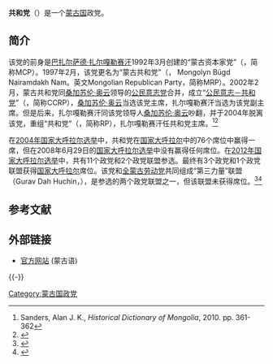 '''共和党'''（{{lang-mn|Бүгд Найрамдах Нам|Bügd Nairamdakh Nam}}）是一个[[蒙古国|蒙古国]]政党。

==简介==
该党的前身是[[巴扎尔萨德·扎尔嘎勒赛汗|巴扎尔萨德·扎尔嘎勒赛汗]]1992年3月创建的“蒙古资本家党”（{{lang-en|Mongolian Capitalists' Party}}，简称MCP）。1997年2月，该党更名为“蒙古共和党”（{{lang-mn|Монголын Бүгд Найрамдах Нам}}， Mongolyn Bügd Nairamdakh Nam。英文Mongolian Republican Party，简称MRP）。2002年2月，蒙古共和党同[[桑加苏伦·奥云|桑加苏伦·奥云]]领导的[[公民意志绿党|公民意志党]]合并，成立“[[公民意志绿党|公民意志－共和党]]”（{{lang-en|Civil Courage-Republican Party}}，简称CCRP），[[桑加苏伦·奥云|桑加苏伦·奥云]]当选该党主席，扎尔嘎勒赛汗当选为该党副主席。但是后来，扎尔嘎勒赛汗同该党领导人[[桑加苏伦·奥云|桑加苏伦·奥云]]吵翻，并于2004年脱离该党，重组“共和党”（{{lang-en|Republican Party}}，简称RP），扎尔嘎勒赛汗任共和党主席。<ref name=san>Sanders, Alan J. K., ''Historical Dictionary of Mongolia'', 2010. pp. 361-362</ref><ref>{{Cite web |url=http://news.xinhuanet.com/newscenter/2002-02/22/content_286918.htm |title=蒙古公民意志党与共和党合并为蒙古公民意志-共和党，新华网，2002-02-22 |accessdate=2014-05-14 |archive-date=2004-08-29 |archive-url=https://web.archive.org/web/20040829224116/http://news.xinhuanet.com/newscenter/2002-02/22/content_286918.htm |dead-url=no }}</ref>

在[[2004年蒙古国会选举|2004年国家大呼拉尔选举]]中，共和党在[[国家大呼拉尔|国家大呼拉尔]]中的76个席位中赢得一席，但在2008年6月29日的[[2008年蒙古国会选举|国家大呼拉尔选举]]中没有赢得任何席位。在[[2012年蒙古国会选举|2012年国家大呼拉尔选举]]中，共有11个政党和2个政党联盟参选。最终有3个政党和1个政党联盟获得[[国家大呼拉尔|国家大呼拉尔]]席位。该党和[[全蒙古劳动党|全蒙古劳动党]]共同组成“第三力量”联盟（Gurav Dah Huchin，{{lang-en|Third party Coalition}}），是参选的两个政党联盟之一，但该联盟未获得席位。<ref>{{Cite web |url=http://gb.cri.cn/27824/2012/05/18/2225s3689705.htm |title=蒙古前总统获保释 各政党领取参选证书，国际在线，2012-05-18 |accessdate=2014-05-15 |archive-date=2014-05-17 |archive-url=https://web.archive.org/web/20140517134034/http://gb.cri.cn/27824/2012/05/18/2225s3689705.htm |dead-url=no }}</ref><ref name=crw>{{Cite web |url=http://www.crwflags.com/fotw/flags/mn-polit.html |title=Mongolian political parties, crwflags, Retrieved on 2014-05-15 |access-date=2014-05-15 |archive-url=https://web.archive.org/web/20140517132718/http://www.crwflags.com/fotw/flags/mn-polit.html |archive-date=2014-05-17 |dead-url=yes }}</ref>

==参考文献==
{{reflist}}

==外部链接==
*[https://web.archive.org/web/20080918231505/http://www.bnn.mn/ 官方网站] (蒙古语)

{{-}}
{{蒙古国政党}}
[[Category:蒙古国政党|Category:蒙古国政党]]